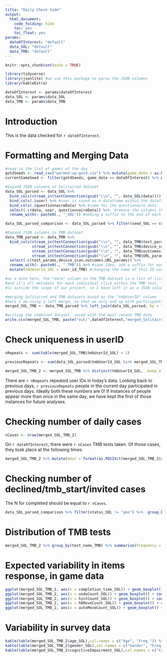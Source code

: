 ```yaml
---
title: "Daily Check Code"
output:
  html_document:
    code_folding: hide
    toc: yes
    toc_float: yes
params:
  dateOfInterest: "default"
  data_SOL: "default"
  data_TMB: "default"
---
```


```r
knitr::opts_chunk$set(echo = TRUE)

library(tidyverse)
library(jsonlite) #we use this package to parse the JSON columns
library(kableExtra)

dateOfInterest <- params$dateOfInterest
data_SOL <- params$data_SOL
data_TMB <- params$data_TMB

```

# Introduction

This is the data checked for `r dateOfInterest`.

# Formatting and Merging Data

```r

#read in the list of games of the day
gotdSeeds <- read_csv("warmed-up-gotd.csv") %>% mutate(game_date = as.Date(game_date, "%m/%d/%Y"))
currentGameSeed <- filter(gotdSeeds, game_date == dateOfInterest) %>% pull(seed)

#Expand JSON columns in Solitaired dataset
data_SOL_parsed <- data_SOL %>% 
  bind_cols(stream_in(textConnection(gsub("\\n", "", data_SOL$data)))) %>% 
  bind_cols(.$user) %>% #user is saved as a dataframe within the dataframe, so we just unlist it
  bind_cols(.$questionnaireData) %>% #same for the questionaire data
  select(-c(data, user, questionnaireData)) %>%  #remove the columns that we no longer need
  rename_with(~ paste0(., "_SOL")) #adding a suffix to the end of each column name to make differentiating variables easier after merging

data_SOL_parsed_comparison <- data_SOL_parsed %>% filter(seed_SOL == currentGameSeed) #use this when making the side by side boxplots to compare game data - when grouping, group by "status_SOL" geo = wasn't invited, completed "completed", declined "declined"

#Expand JSON columns in TMB dataset
data_TMB_parsed <- data_TMB %>% 
  bind_cols(stream_in(textConnection(gsub("\\n", "", data_TMB$test_params))),
            stream_in(textConnection(gsub("\\n", "", data_TMB$device_scan))),
            stream_in(textConnection(gsub("\\n", "", data_TMB$outcomes))),
            stream_in(textConnection(gsub("\\n", "", data_TMB$URL_params)))) %>% 
  select(-c(test_params,device_scan,outcomes,URL_params)) %>% 
  rename_with(~ paste0(., "_TMB")) %>% #same idea, add a suffix for ease of interpretation
  mutate(tmbUserId_SOL = user_id_TMB) #changing the name of this ID variable for merging

#as a note here, the "data" column in the TMB dataset is a list of lists,
#and it's all metadata for each individual click within the TMB test. This
#is outside the scope of our project, so I have left it as a JSON column.

#merging Solitaired and TMB datasets based on the "tmbUserID" column
#here I am using a left merge, so that we only end up with participants who took the TMB tests
merged_SOL_TMB <- data_TMB_parsed %>% left_join(data_SOL_parsed, by = "tmbUserId_SOL") %>% filter(seed_SOL == currentGameSeed)

#writing the combined dataset, saved with the most recent TMB date
write.csv(merged_SOL_TMB, paste("out/",dateOfInterest,"merged_Solitaired_TMB.csv",sep="_"))

```

#  Check uniqueness in userID

```r

nRepeats <- sum(table(merged_SOL_TMB$tmbUserId_SOL) > 1)

previousRepeats <- sum(data_SOL_parsed$tmbUserId_SOL %in% merged_SOL_TMB$tmbUserId_SOL & data_SOL_parsed$seed_SOL != currentGameSeed)

merged_SOL_TMB_2 <- merged_SOL_TMB %>% distinct(tmbUserId_SOL, .keep_all = TRUE) 

```

There are `r nRepeats` repeated user IDs in today's data. Looking back to previous days, `r previousRepeats` people in the current day participated in previous days. Ideally both these numbers are 0! If instances of people appear more than once in the same day, we have kept the first of those instances for future analyses.


# Checking number of daily cases

```r

nCases <- nrow(merged_SOL_TMB_2)

```

On `r dateOfInterest`, there were `r nCases` TMB tests taken. Of those cases, they took place at the following times:

```r

merged_SOL_TMB_2 %>% mutate(Hour = format(as.POSIXct(merged_SOL_TMB_2$statsCreatedAt_SOL, format="%m/%d/%Y %H:%M", tz="UTC"), "%H")) %>% group_by(Hour) %>% summarize(Frequency = n(), Proportion = round(n()/nCases,2)) %>% kable() %>% kable_styling()

```

# Checking number of declined/tmb_start/invited cases

The N for completed should be equal to `r nCases`.

```r

data_SOL_parsed_comparison %>% filter(status_SOL != "geo") %>%  group_by(status_SOL) %>% summarize(N = n(), Prop = round(n()/nrow(filter(data_SOL_parsed_comparison,status_SOL != "geo")),2)) %>% kable() %>% kable_styling()

```

# Distribution of TMB tests

```r

merged_SOL_TMB_2 %>% group_by(test_name_TMB) %>% summarize(Frequency = n(), Proportion = round(n()/nCases,2)) %>% kable() %>% kable_styling()

```

# Expected variability in items response, in game data

```r

ggplot(merged_SOL_TMB_2, aes(x = completion_time_SOL)) + geom_boxplot() + coord_flip() + ggtitle("Range of Completion Times")
ggplot(merged_SOL_TMB_2, aes(x = undoCount_SOL)) + geom_boxplot() + coord_flip() + ggtitle("Range of Undo Counts")
ggplot(merged_SOL_TMB_2, aes(x = hintCount_SOL)) + geom_boxplot() + coord_flip() + ggtitle("Range of Hint Counts")
ggplot(merged_SOL_TMB_2, aes(x = hkMoveCount_SOL)) + geom_boxplot() + coord_flip() + ggtitle("Range of Hotkey Move Counts")
ggplot(merged_SOL_TMB_2, aes(x = autoMoveCount_SOL)) + geom_boxplot() + coord_flip() + ggtitle("Range of Auto Move Counts")

```

# Variability in survey data 

```r

kable(table(merged_SOL_TMB_2$age_SOL),col.names = c("Age", "Freq.")) %>% kable_styling()
kable(table(merged_SOL_TMB_2$gender_SOL),col.names = c("Gender", "Freq.")) %>% kable_styling()
kable(table(merged_SOL_TMB_2$cognitiveImpairment_SOL),col.names = c("Cognitive Impairment", "Freq.")) %>% kable_styling()

```




